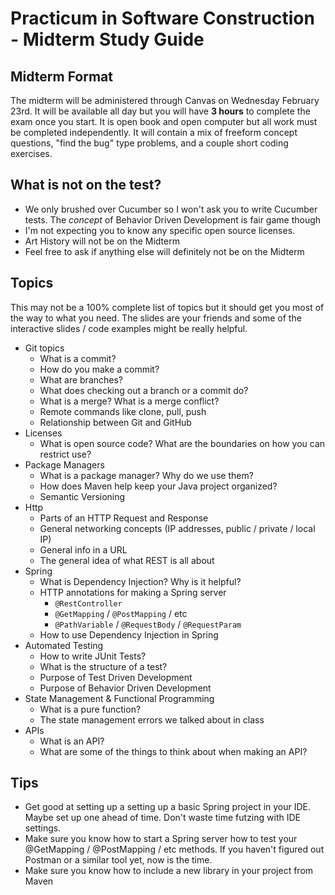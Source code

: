 
# Practicum in Software Construction - Midterm Study Guide

## Midterm Format

The midterm will be administered through Canvas on Wednesday February 23rd. It will be available all day but you will have **3 hours** to complete the exam once you start. It is open book and open computer but all work must be completed independently. It will contain a mix of freeform concept questions, "find the bug" type problems, and a couple short coding exercises.

## What is not on the test?

- We only brushed over Cucumber so I won't ask you to write Cucumber tests. The *concept* of Behavior Driven Development is fair game though
- I'm not expecting you to know any specific open source licenses.
- Art History will not be on the Midterm
- Feel free to ask if anything else will definitely not be on the Midterm

## Topics

This may not be a 100% complete list of topics but it should get you most of the way to what you need. The slides are your friends and some of the interactive slides / code examples might be really helpful.

- Git topics
    - What is a commit?
    - How do you make a commit?
    - What are branches?
    - What does checking out a branch or a commit do?
    - What is a merge? What is a merge conflict?
    - Remote commands like clone, pull, push
    - Relationship between Git and GitHub
- Licenses
    - What is open source code? What are the boundaries on how you can restrict use?
- Package Managers
    - What is a package manager? Why do we use them?
    - How does Maven help keep your Java project organized?
    - Semantic Versioning
- Http
    - Parts of an HTTP Request and Response
    - General networking concepts (IP addresses, public / private / local IP)
    - General info in a URL
    - The general idea of what REST is all about
- Spring
    - What is Dependency Injection? Why is it helpful?
    - HTTP annotations for making a Spring server
        - `@RestController`
        - `@GetMapping` / `@PostMapping` / etc
        - `@PathVariable` / `@RequestBody` / `@RequestParam`
    - How to use Dependency Injection in Spring
- Automated Testing
    - How to write JUnit Tests?
    - What is the structure of a test?
    - Purpose of Test Driven Development
    - Purpose of Behavior Driven Development
- State Management & Functional Programming
    - What is a pure function?
    - The state management errors we talked about in class
- APIs
    - What is an API?
    - What are some of the things to think about when making an API?

## Tips

- Get good at setting up a setting up a basic Spring project in your IDE. Maybe set up one ahead of time. Don't waste time futzing with IDE settings.
- Make sure you know how to start a Spring server how to test your @GetMapping / @PostMapping / etc methods. If you haven't figured out Postman or a similar tool yet, now is the time.
- Make sure you know how to include a new library in your project from Maven
